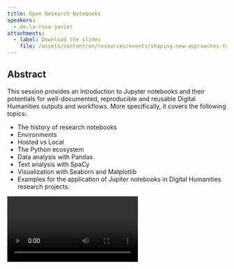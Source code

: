 ```yaml
---
title: Open Research Notebooks
speakers:
  - de-la-rosa-javier
attachments:
  - label: Download the slides
    file: /assets/content/en/resources/events/shaping-new-approaches-to-data-management-in-arts-and-humanities/sessions/3/4.1 De la rosa.pdf
---
```

## Abstract

This session provides an introduction to Jupyter notebooks and their potentials for well-documented, reproducible and reusable Digital Humanities outputs and workflows. More specifically, it covers the following topics:

* The history of research notebooks
* Environments
* Hosted vs Local
* The Python ecosystem
* Data analysis with Pandas
* Text analysis with SpaCy
* Visualization with Seaborn and Matplotlib
* Examples for the application of Jupiter notebooks in Digital Humanities research projects.

<Video provider="youtube" id="RCutHDQo6-Y">
  Javier de la Rosa - Open Research Notebooks
</Video>

